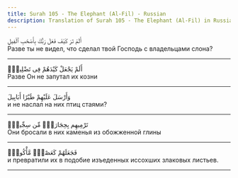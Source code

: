 ```yaml
---
title: Surah 105 - The Elephant (Al-Fil) - Russian
description: Translation of Surah 105 - The Elephant (Al-Fil) in Russian
---
```





<Aside type="quran" title="1">
أَلَمْ تَرَ كَيْفَ فَعَلَ رَبُّكَ بِأَصْحَٰبِ ٱلْفِيلِ
</Aside>

<Aside type="reference" title="1">
Разве ты не видел, что сделал твой Господь с владельцами слона?
</Aside>

---

<Aside type="quran" title="2">
أَلَمْ يَجْعَلْ كَيْدَهُمْ فِى تَضْلِيلٍۢ
</Aside>

<Aside type="reference" title="2">
Разве Он не запутал их козни
</Aside>

---

<Aside type="quran" title="3">
وَأَرْسَلَ عَلَيْهِمْ طَيْرًا أَبَابِيلَ
</Aside>

<Aside type="reference" title="3">
и не наслал на них птиц стаями?
</Aside>

---

<Aside type="quran" title="4">
تَرْمِيهِم بِحِجَارَةٍۢ مِّن سِجِّيلٍۢ
</Aside>

<Aside type="reference" title="4">
Они бросали в них каменья из обожженной глины
</Aside>

---

<Aside type="quran" title="5">
فَجَعَلَهُمْ كَعَصْفٍۢ مَّأْكُولٍۭ
</Aside>

<Aside type="reference" title="5">
и превратили их в подобие изъеденных иссохших злаковых листьев.
</Aside>

---
